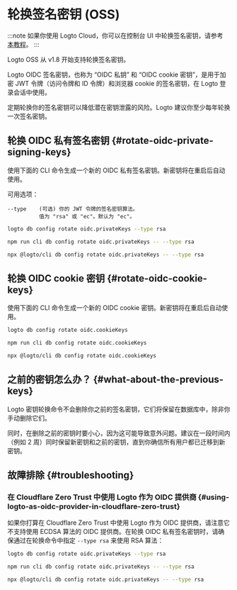 
# 轮换签名密钥 (OSS)

:::note
如果你使用 Logto Cloud，你可以在控制台 UI 中轮换签名密钥，请参考 [本教程](/developers/signing-keys/#rotate-signing-keys-from-console-ui)。
:::

Logto OSS 从 v1.8 开始支持轮换签名密钥。

Logto OIDC 签名密钥，也称为 “OIDC 私钥” 和 “OIDC cookie 密钥”，是用于加密 JWT 令牌（访问令牌和 ID 令牌）和浏览器 cookie 的签名密钥，在 Logto 登录会话中使用。

定期轮换你的签名密钥可以降低潜在密钥泄露的风险。Logto 建议你至少每年轮换一次签名密钥。

## 轮换 OIDC 私有签名密钥 \{#rotate-oidc-private-signing-keys}

使用下面的 CLI 命令生成一个新的 OIDC 私有签名密钥。新密钥将在重启后自动使用。

可用选项：

```
--type    (可选) 你的 JWT 令牌的签名密钥算法。
          值为 "rsa" 或 "ec"。默认为 "ec"。
```

<Tabs groupId="cmd">

  <TabItem value="cli" label="CLI">

```bash
logto db config rotate oidc.privateKeys --type rsa
```

  </TabItem>
  <TabItem value="Local" label="local">

```bash
npm run cli db config rotate oidc.privateKeys -- --type rsa
```

  </TabItem>
  <TabItem value="npx" label="npx">

```bash
npx @logto/cli db config rotate oidc.privateKeys -- --type rsa
```

  </TabItem>

</Tabs>

## 轮换 OIDC cookie 密钥 \{#rotate-oidc-cookie-keys}

使用下面的 CLI 命令生成一个新的 OIDC cookie 密钥。新密钥将在重启后自动使用。

<Tabs groupId="cmd">

  <TabItem value="cli" label="CLI">

```bash
logto db config rotate oidc.cookieKeys
```

  </TabItem>
  <TabItem value="Local" label="local">

```bash
npm run cli db config rotate oidc.cookieKeys
```

  </TabItem>
  <TabItem value="npx" label="npx">

```bash
npx @logto/cli db config rotate oidc.cookieKeys
```

  </TabItem>

</Tabs>

## 之前的密钥怎么办？ \{#what-about-the-previous-keys}

Logto 密钥轮换命令不会删除你之前的签名密钥，它们将保留在数据库中，除非你手动删除它们。

同时，在删除之前的密钥时要小心，因为这可能导致意外问题。建议在一段时间内（例如 2 周）同时保留新密钥和之前的密钥，直到你确信所有用户都已迁移到新密钥。

## 故障排除 \{#troubleshooting}

### 在 Cloudflare Zero Trust 中使用 Logto 作为 OIDC 提供商 \{#using-logto-as-oidc-provider-in-cloudflare-zero-trust}

如果你打算在 Cloudflare Zero Trust 中使用 Logto 作为 OIDC 提供商，请注意它不支持使用 ECDSA 算法的 OIDC 提供商。在轮换 OIDC 私有签名密钥时，请确保通过在轮换命令中指定 `--type rsa` 来使用 RSA 算法：

<Tabs groupId="cmd-cloudflare-zero-trust">
  <TabItem value="cli" label="CLI">

```bash
logto db config rotate oidc.privateKeys --type rsa
```

  </TabItem>
  <TabItem value="Local" label="local">

```bash
npm run cli db config rotate oidc.privateKeys -- --type rsa
```

  </TabItem>
  <TabItem value="npx" label="npx">

```bash
npx @logto/cli db config rotate oidc.privateKeys -- --type rsa
```

  </TabItem>
</Tabs>
